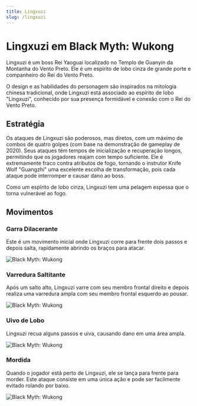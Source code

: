 ```yaml
---
title: Lingxuzi
slug: /lingxuzi
---
```


# Lingxuzi em Black Myth: Wukong

Lingxuzi é um boss Rei Yaoguai localizado no Templo de Guanyin da Montanha do Vento Preto. Ele é um espírito de lobo cinza de grande porte e companheiro do Rei do Vento Preto.

O design e as habilidades do personagem são inspirados na mitologia chinesa tradicional, onde Lingxuzi está associado ao espírito de lobo "Lingxuzi", conhecido por sua presença formidável e conexão com o Rei do Vento Preto.

## Estratégia

Os ataques de Lingxuzi são poderosos, mas diretos, com um máximo de combos de quatro golpes (com base na demonstração de gameplay de 2020). Seus ataques têm tempos de inicialização e recuperação longos, permitindo que os jogadores reajam com tempo suficiente. Ele é extremamente fraco contra atributos de fogo, tornando o instrutor Knife Wolf "Guangzhi" uma excelente escolha de transformação, pois cada ataque pode interromper e causar dano ao boss.

Como um espírito de lobo cinza, Lingxuzi tem uma pelagem espessa que o torna vulnerável ao fogo.

## Movimentos

### Garra Dilacerante

Este é um movimento inicial onde Lingxuzi corre para frente dois passos e depois salta, rapidamente abrindo os braços para atacar.

<img src="https://image.informedainews.com/siliezhua.gif" alt="Black Myth: Wukong"/>

### Varredura Saltitante

Após um salto alto, Lingxuzi varre com seu membro frontal direito e depois realiza uma varredura ampla com seu membro frontal esquerdo ao pousar.

<img src="https://image.informedainews.com/fpjhs.gif" alt="Black Myth: Wukong"/>

### Uivo de Lobo

Lingxuzi recua alguns passos e uiva, causando dano em uma área ampla.

<img src="https://image.informedainews.com/lh.gif" alt="Black Myth: Wukong"/>

### Mordida

Quando o jogador está perto de Lingxuzi, ele se lança para frente para morder. Este ataque consiste em uma única ação e pode ser facilmente evitado rolando por baixo.

<img src="https://image.informedainews.com/qy.gif" alt="Black Myth: Wukong"/>